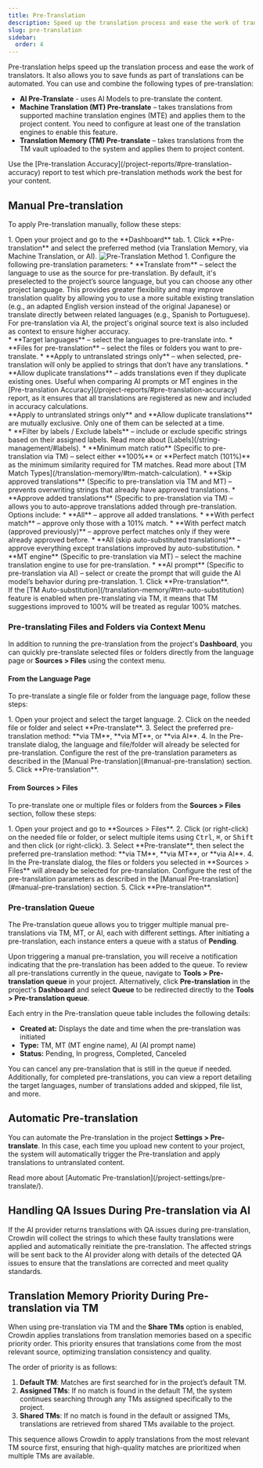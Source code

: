 ```yaml
---
title: Pre-Translation
description: Speed up the translation process and ease the work of translators
slug: pre-translation
sidebar:
  order: 4
---
```



Pre-translation helps speed up the translation process and ease the work of translators. It also allows you to save funds as part of translations can be automated. You can use and combine the following types of pre-translation:

- **AI Pre-Translate** - uses AI Models to pre-translate the content.
- **Machine Translation (MT) Pre-translate** – takes translations from supported machine translation engines (MTE) and applies them to the project content. You need to configure at least one of the translation engines to enable this feature.
- **Translation Memory (TM) Pre-translate** –  takes translations from the TM vault uploaded to the system and applies them to project content.

<Aside type="tip">
  Use the [Pre-translation Accuracy](/project-reports/#pre-translation-accuracy) report to test which pre-translation methods work the best for your content.
</Aside>

<CardGrid>
  <LinkCard
    title="Crowdin AI"
    description="Read more about Crowdin AI and how to use it."
    href="/crowdin-ai/"
  />
  <LinkCard
    title="Machine Translation"
    description="Read more about Machine Translation and how to use it."
    href="/machine-translation/"
  />
  <LinkCard
    title="Translation Memory"
    description="Read more about Translation Memory and how to use it."
    href="/translation-memory/"
  />
</CardGrid>

## Manual Pre-translation

To apply Pre-translation manually, follow these steps:

<Steps>
  1. Open your project and go to the **Dashboard** tab.
  1. Click **Pre-translation** and select the preferred method (via Translation Memory, via Machine Translation, or AI). <Image src={preTranslateMethod} alt="Pre-Translation Method" />
  1. Configure the following pre-translation parameters:
      * **Translate from** – select the language to use as the source for pre-translation. By default, it's preselected to the project’s source language, but you can choose any other project language. This provides greater flexibility and may improve translation quality by allowing you to use a more suitable existing translation (e.g., an adapted English version instead of the original Japanese) or translate directly between related languages (e.g., Spanish to Portuguese).
        <Aside>
          For pre-translation via AI, the project's original source text is also included as context to ensure higher accuracy.
        </Aside>
      * **Target languages** – select the languages to pre-translate into.
      * **Files for pre-translation** – select the files or folders you want to pre-translate.
      * **Apply to untranslated strings only** – when selected, pre-translation will only be applied to strings that don’t have any translations.
      * **Allow duplicate translations** – adds translations even if they duplicate existing ones. Useful when comparing AI prompts or MT engines in the [Pre-translation Accuracy](/project-reports/#pre-translation-accuracy) report, as it ensures that all translations are registered as new and included in accuracy calculations.
        <Aside>
          **Apply to untranslated strings only** and **Allow duplicate translations** are mutually exclusive. Only one of them can be selected at a time.
        </Aside>
      * **Filter by labels / Exclude labels** – include or exclude specific strings based on their assigned labels.
        <ReadMore>
          Read more about [Labels](/string-management/#labels).
        </ReadMore>
      * **Minimum match ratio** (Specific to pre-translation via TM) – select either **100%** or **Perfect match (101%)** as the minimum similarity required for TM matches.
        <ReadMore>
          Read more about [TM Match Types](/translation-memory/#tm-match-calculation).
        </ReadMore>
      * **Skip approved translations** (Specific to pre-translation via TM and MT) – prevents overwriting strings that already have approved translations.
      * **Approve added translations** (Specific to pre-translation via TM) – allows you to auto-approve translations added through pre-translation. Options include:
        * **All** – approve all added translations.
        * **With perfect match** – approve only those with a 101% match.
        * **With perfect match (approved previously)** – approve perfect matches only if they were already approved before.
        * **All (skip auto-substituted translations)** – approve everything except translations improved by auto-substitution.
      * **MT engine** (Specific to pre-translation via MT) – select the machine translation engine to use for pre-translation.
      * **AI prompt** (Specific to pre-translation via AI) – select or create the prompt that will guide the AI model’s behavior during pre-translation.
  1. Click **Pre-translation**.
</Steps>

<Aside>
  If the [TM Auto-substitution](/translation-memory/#tm-auto-substitution) feature is enabled when pre-translating via TM, it means that TM suggestions improved to 100% will be treated as regular 100% matches.
</Aside>

### Pre-translating Files and Folders via Context Menu

In addition to running the pre-translation from the project's **Dashboard**, you can quickly pre-translate selected files or folders directly from the language page or **Sources > Files** using the context menu.

#### From the Language Page

To pre-translate a single file or folder from the language page, follow these steps:

<Steps>
  1. Open your project and select the target language.
  2. Click <Icon name="mdi:dots-horizontal" class="inline-icon" /> on the needed file or folder and select **Pre-translate**.
  3. Select the preferred pre-translation method: **via TM**, **via MT**, or **via AI**.
  4. In the Pre-translate dialog, the language and file/folder will already be selected for pre-translation. Configure the rest of the pre-translation parameters as described in the [Manual Pre-translation](#manual-pre-translation) section.
  5. Click **Pre-translation**.
</Steps>

#### From Sources > Files

To pre-translate one or multiple files or folders from the **Sources > Files** section, follow these steps:

<Steps>
  1. Open your project and go to **Sources > Files**.
  2. Click <Icon name="mdi:dots-horizontal" class="inline-icon" /> (or right-click) on the needed file or folder, or select multiple items using <KBD>Ctrl</KBD>, <KBD>⌘</KBD>, or <KBD>Shift</KBD> and then click <Icon name="mdi:dots-horizontal" class="inline-icon" /> (or right-click).
  3. Select **Pre-translate**, then select the preferred pre-translation method: **via TM**, **via MT**, or **via AI**.
  4. In the Pre-translate dialog, the files or folders you selected in **Sources > Files** will already be selected for pre-translation. Configure the rest of the pre-translation parameters as described in the [Manual Pre-translation](#manual-pre-translation) section.
  5. Click **Pre-translation**.
</Steps>

### Pre-translation Queue

The Pre-translation queue allows you to trigger multiple manual pre-translations via TM, MT, or AI, each with different settings. After initiating a pre-translation, each instance enters a queue with a status of **Pending**.

Upon triggering a manual pre-translation, you will receive a notification indicating that the pre-translation has been added to the queue. To review all pre-translations currently in the queue, navigate to **Tools > Pre-translation queue** in your project. Alternatively, click **Pre-translation** in the project's **Dashboard** and select **Queue** to be redirected directly to the **Tools > Pre-translation queue**.

Each entry in the Pre-translation queue table includes the following details:

- **Created at:** Displays the date and time when the pre-translation was initiated
- **Type:** TM, MT (MT engine name), AI (AI prompt name)
- **Status:** Pending, In progress, Completed, Canceled

You can cancel any pre-translation that is still in the queue if needed. Additionally, for completed pre-translations, you can view a report detailing the target languages, number of translations added and skipped, file list, and more.

## Automatic Pre-translation

You can automate the Pre-translation in the project **Settings > Pre-translate**. In this case, each time you upload new content to your project, the system will automatically trigger the Pre-translation and apply translations to untranslated content.

<ReadMore>
  Read more about [Automatic Pre-translation](/project-settings/pre-translate/).
</ReadMore>

## Handling QA Issues During Pre-translation via AI

If the AI provider returns translations with QA issues during pre-translation, Crowdin will collect the strings to which these faulty translations were applied and automatically reinitiate the pre-translation. The affected strings will be sent back to the AI provider along with details of the detected QA issues to ensure that the translations are corrected and meet quality standards.

## Translation Memory Priority During Pre-translation via TM

When using pre-translation via TM and the **Share TMs** option is enabled, Crowdin applies translations from translation memories based on a specific priority order. This priority ensures that translations come from the most relevant source, optimizing translation consistency and quality.

The order of priority is as follows:

1. **Default TM**: Matches are first searched for in the project’s default TM.
2. **Assigned TMs**: If no match is found in the default TM, the system continues searching through any TMs assigned specifically to the project.
3. **Shared TMs**: If no match is found in the default or assigned TMs, translations are retrieved from shared TMs available to the project.

This sequence allows Crowdin to apply translations from the most relevant TM source first, ensuring that high-quality matches are prioritized when multiple TMs are available.

